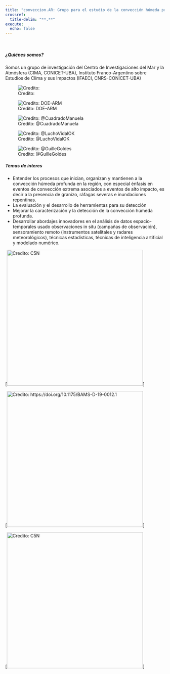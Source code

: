```yaml
---
title: "conveccion.AR: Grupo para el estudio de la convección húmeda profunda y sus impactos"
crossref:
  title-delim: "**.**"
execute:
  echo: false  
---
```

\
<h5>¿Quiénes somos?</h5>

Somos un grupo de investigación del Centro de Investigaciones del Mar y la Atmósfera (CIMA, CONICET-UBA), Instituto Franco-Argentino sobre Estudios de Clima y sus Impactos (IFAECI, CNRS-CONICET-UBA)

::: {layout-nrow=2}

![Credito: ](images/celda.jpeg)

![Credito: DOE-ARM](images/CACTI_lightning.jpg)

![Credito: @CuadradoManuela](images/CuadradoManuela_celda.jpeg)

![Credito: @LuchoVidalOK](images/lucho_pilus.jpeg)

![Credito: @GuilleGoldes](images/DOE_relampago.jpeg)

:::


<h5>Temas de interes</h5>

* Entender los procesos que inician, organizan y mantienen a la convección húmeda profunda en la región, con especial énfasis en eventos de convección extrema asociados a eventos de alto impacto, es decir a la presencia de granizo, ráfagas severas e inundaciones repentinas. 
* La evaluación y el desarrollo de herramientas para su detección 
* Mejorar la caracterización y la detección de la convección húmeda profunda. 
* Desarrollar abordajes innovadores en el análisis de datos espacio-temporales usado observaciones in situ (campañas de observación), sensoramiento remoto (instrumentos satelitales y radares meteorológicos), técnicas estadísticas, técnicas de inteligencia artificial y modelado numérico.

::: {layout-nrow=2}

[![Credito: C5N](images/granizo.png){width=430}]

[![Credito: [https://doi.org/10.1175/BAMS-D-19-0012.1](https://doi.org/10.1175/BAMS-D-19-0012.1)](images/foto_BAMS.jpg){width=430}]

[![Credito: C5N](images/granizo2.png){width=430}]


:::


